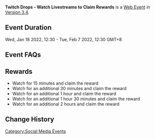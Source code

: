 {{Event
|name              = Twitch Drops - Watch Livestreams to Claim Rewards 2023-01-18
|image             = Twitch Drops - Watch Livestreams to Claim Rewards.png
|type              = Web
|time_known        = yes
|time_start        = 2023-01-18 12:30:00
|time_start_offset = GMT+8
|time_end          = 2023-02-07 12:30:00
|time_end_offset   = GMT+8
|link              = https://act.hoyoverse.com/ys/event/e20220511twitchdrops/index.html?mhy_auth_required=true
}}
{{Description|Twitch Drops is an event where you can obtain in-game rewards just by watching Twitch live streams. To participate in Twitch Drops, you only need to link your Twitch account to your Genshin Impact account.}}
'''Twitch Drops - Watch Livestreams to Claim Rewards''' is a [[Web Event]] in [[Version 3.4]].

==Event Duration==
Wed, Jan 18 2022, 12:30 - Tue, Feb 7 2022, 12:30 GMT+8

==Event FAQs==
{{Transclude|Twitch_Drops_-_Watch_Livestreams_to_Claim_Rewards/2022-05-31|Event FAQs}}

==Rewards==
{{Card|Mora|20000}}{{Card|Sanctifying Unction|4}}{{Card|Mystic Enhancement Ore|5}}{{Card|Hero's Wit|3}}{{Card|Primogem|30}}
* Watch for 15 minutes and claim the reward {{Item|Mora|25|x=20000}}
* Watch for an additional 30 minutes and claim the reward {{Item|Sanctifying Unction|25|x=4}}
* Watch for an additional 1 hour and claim the reward {{Item|Mystic Enhancement Ore|25|x=5}}
* Watch for an additional 1 hour 30 minutes and claim the reward {{Item|Hero's Wit|25|x=3}}
* Watch for an additional 2 hours and claim the reward {{Item|Primogem|25|x=30}}

==Change History==
{{Change History|3.4}}

[[Category:Social Media Events]]